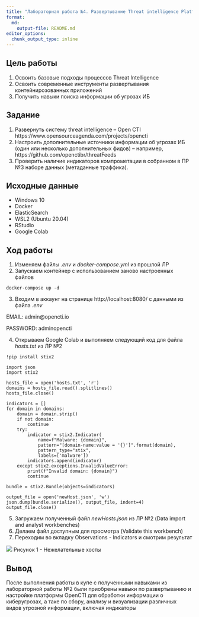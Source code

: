 ---
title: "Лабораторная работа №4. Развертывание Threat intelligence Platform OpenCTI"
format:   
  md:
    output-file: README.md
editor_options: 
  chunk_output_type: inline
---

## Цель работы

1. Освоить базовые подходы процессов Threat Intelligence
2. Освоить современные инструменты развертывания контейнирозованных приложений
3. Получить навыки поиска информации об угрозах ИБ

## Задание

1. Развернуть систему threat intelligence – Open CTI https://www.opensourceagenda.com/projects/opencti
2. Настроить дополнительные источники информации об угрозах ИБ (один или несколько дополнительных фидов) – например, https://github.com/openctibr/threatFeeds
3. Проверить наличие индикаторов компрометации в собранном в ПР №3 наборе данных (метаданные
траффика).

## Исходные данные

- Windows 10
- Docker
- ElasticSearch
- WSL2 (Ubuntu 20.04)
- RStudio
- Google Colab

## Ход работы

1. Изменяем файлы <i>.env</i> и <i>docker-compose.yml</i> из прошлой ЛР
2. Запускаем контейнер с использованием заново настроенных файлов
```
docker-compose up -d
```
3. Входим в аккаунт на странице http://localhost:8080/ с данными из файла <i>.env</i>

EMAIL: admin@opencti.io

PASSWORD: adminopencti

4. Открываем Google Colab и выполняем следующий код для файла <i>hosts.txt</i> из ЛР №2
  
```
!pip install stix2

import json
import stix2

hosts_file = open('hosts.txt', 'r')
domains = hosts_file.read().splitlines()
hosts_file.close()

indicators = []
for domain in domains:
    domain = domain.strip()
    if not domain:
        continue
    try:
        indicator = stix2.Indicator(
            name=f"Malware: {domain}",
            pattern="[domain-name:value = '{}']".format(domain),
            pattern_type="stix",
            labels=['malware'])
        indicators.append(indicator)
    except stix2.exceptions.InvalidValueError:
        print(f"Invalid domain: {domain}")
        continue

bundle = stix2.Bundle(objects=indicators)

output_file = open('newHost.json', 'w')
json.dump(bundle.serialize(), output_file, indent=4)
output_file.close()
```

5. Загружаем полученный файл <i>newHosts.json</i> из ЛР №2 (Data import and analyst workbenches)
5. Делаем файл доступным для просмотра (Validate this workbench)
6. Переходим во вкладку Observations - Indicators и смотрим результат

![](images/indicators.png)
Рисунок 1 - Нежелательные хосты

## Вывод

После выполнения работы в купе с полученными навыками из лабораторной работы №2 были приобрены навыки по развертыванию и настройке платформы OpenCTI для обработки информации о киберугрозах, а таке по сбору, анализу и визуализации различных видов угрозной информации, включая индикаторы
